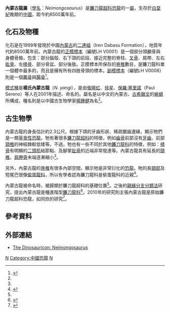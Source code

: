 {{Automatic Taxobox
| taxon = Neimongosaurus
| fossil_range =  [[白堊紀|白堊紀]]晚期，{{fossilrange|85}}
| image = Neimongosaurus.jpg
| image_caption = 
| authority = [[張曉虹|Zhang]] ''et al.'', 2001
| type_species = '''楊氏內蒙古龍<br>''Neimongosaurus yangi'''''
| type_species_authority = Zhang ''et al.'', 2001
}}

'''內蒙古龍屬'''（[[學名|學名]]：''Neimongosaurus''）是[[鐮刀龍超科|鐮刀龍超科]][[恐龍|恐龍]]的一[[屬|屬]]，生存於[[白堊紀|白堊紀]]晚期的[[中國|中國]]，距今約8500萬年前。

==化石及物種==
化石是在1999年發現於中國[[内蒙古自治区|內蒙古]]的[[二連組|二連組]]（Iren Dabasu Formation），地質年代約8500萬年前。內蒙古龍的[[正模標本|正模標本]]（編號LH V0001）是一個部分頭顱骨與身體骨骼，包含：部分腦殼、右下頜的前段、接近完整的脊柱、[[叉骨|叉骨]]、肩帶、左右[[肱骨|肱骨]]、左[[橈骨|橈骨]]、部分骨盆、部分後肢。正模標本所保存的[[脊椎|脊椎]]數目，是鐮刀龍科單一個體中最多的，而且是擁有所有四肢骨頭的標本。[[副模標本|副模標本]]（編號LH V0008）則是一個[[薦骨|薦骨]]與[[腸骨|腸骨]]<ref name="zhang2001">{{Cite journal|title=A long-necked therizinosauroid dinosaur from the Upper Cretaceous Iren Dabasu Formation of Nei Mongol, People's Republic of China|author=X.-H. Zhang, X. Xu, X.-J. Zhao, P. C. Sereno, X.-W. Kuang and L. Tan|journal=Vertebrata PalAsiatica|issue=4|year=2001|volume=39|pages=282-290}}</ref>。

[[模式種|模式種]]是'''楊氏內蒙古龍'''（''N. yangi''），是由[[張曉虹|張曉虹]]、[[徐星_(古生物学家)|徐星]]、[[保羅·塞里諾|保羅·塞里諾]]（Paul Sereno）等人在2001年描述、命名的。屬名是以中文的內蒙古、[[古希臘文|古希臘文]]的[[蜥蜴|蜥蜴]]所構成，種名則是以中國古生物學家[[楊鍾健|楊鍾健]]為名<ref name="zhang2001" />。

==古生物學==
內蒙古龍的身長估計約2.3公尺。根據下頜的牙齒形狀、稀疏鋸齒邊緣，顯示牠們是一類[[草食性|草食性]][[恐龍|恐龍]]。牠有著很多[[鐮刀龍超科|鐮刀龍超科]]的特徵，例如[[齒骨|齒骨]]前部沒有[[牙齒|牙齒]]、前部[[頸椎|頸椎]]的神經棘較低矮等。不過，牠也有一些不同於其他[[鐮刀龍科|鐮刀龍科]]的特徵，例如：[[橈骨|橈骨]]有明顯的[[二頭肌|二頭肌]]結節點、及腳掌[[趾骨|趾骨]]的近端非常發達等。內蒙古龍具有延長的[[頸椎|頸椎]]，[[肩胛骨|肩胛骨]]末端逐漸縮小<ref name="zhang2001" />。

另外，內蒙古龍的[[脊椎|脊椎]]有很多內部空間，顯示牠是非常衍化的[[恐龍|恐龍]]。牠的長[[頸部|頸部]]及短尾巴很像[[偷蛋龍科|偷蛋龍科]]，所以有學者認為鐮刀龍科是偷蛋龍科的近親<ref>{{Cite book|url=http://worldcat.org/oclc/439996398|publisher=American Museum of Natural History|date=1998|oclc=439996398|first=Makovicky, Peter|last=J.|title=Anatomy and phylogenetic relationships of the theropod dinosaur Microvenator celer from the Lower Cretaceous of Montana}}</ref>。

內蒙古龍被命名時，被歸類於鐮刀龍超科的基礎位置<ref name="zhang2001" />。之後的[[親緣分支分類法|親緣分支分類法]]研究，提出內蒙古龍是種進階型[[鐮刀龍科|鐮刀龍科]]<ref>{{Cite journal|title=A new look at the phylogeny of coelurosauria (Dlnosauria: Theropoda)|url=http://www.tandfonline.com/doi/abs/10.1017/S1477201907002143|last=Senter|first=Phil|date=2007-01|journal=Journal of Systematic Palaeontology|issue=4|doi=10.1017/S1477201907002143|volume=5|pages=429–463|language=en|issn=1477-2019|access-date=2021-09-01|archive-date=2022-03-16|archive-url=https://web.archive.org/web/20220316113322/https://www.tandfonline.com/doi/abs/10.1017/S1477201907002143}}</ref>。2010年的研究則主張內蒙古龍是原始鐮刀龍超科恐龍，如同炊的研究<ref name=Zanno2010>{{Cite journal |author=Lindsay E. Zanno |year=2010 |title=A taxonomic and phylogenetic re-evaluation of Therizinosauria (Dinosauria: Maniraptora) |url=http://www.tandfonline.com/doi/abs/10.1080/14772019.2010.488045 |journal=Journal of Systematic Palaeontology |volume=8 |issue=4 |pages=503–543 |doi=10.1080/14772019.2010.488045 |access-date=2012-08-29 |archive-date=2017-02-09 |archive-url=https://web.archive.org/web/20170209163758/http://www.tandfonline.com/doi/abs/10.1080/14772019.2010.488045 |dead-url=no }}</ref>。

==參考資料==
{{reflist}}

==外部連結==
*[http://dino.lm.com/taxa/display.php?name=Neimongosaurus The Dinosauricon: Neimongosaurus] {{Wayback|url=http://dino.lm.com/taxa/display.php?name=Neimongosaurus |date=20160304115416 }}
{{手盜龍類|M.}}
{{Taxonbar|from=Q2583641}}

[[Category:鐮刀龍超科|N]]
[[Category:中國恐龍|Category:中國恐龍]]
[[Category:上白堊紀恐龍|N]]